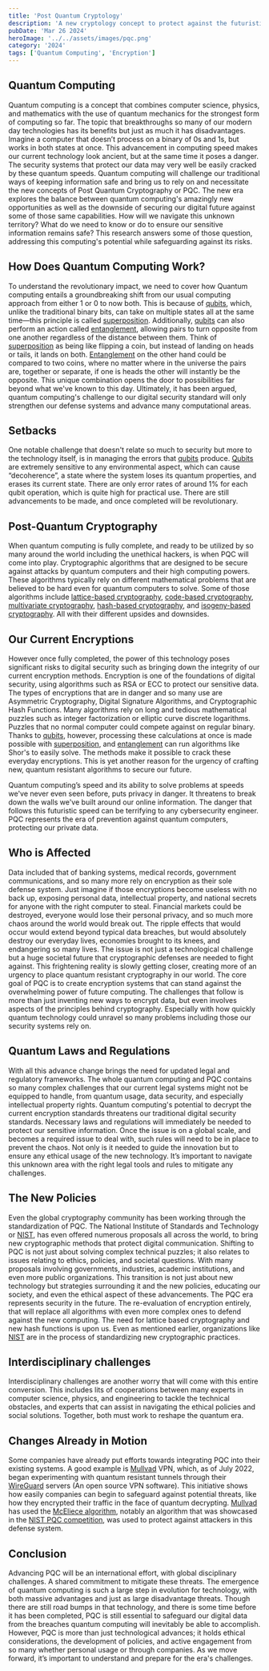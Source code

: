 ```yaml
---
title: 'Post Quantum Cryptology'
description: 'A new cryptology concept to protect against the futuristic speeds of quantum computing. A new era of encryptions and security.'
pubDate: 'Mar 26 2024'
heroImage: '../../assets/images/pqc.png'
category: '2024'
tags: ['Quantum Computing', 'Encryption']
---
```


## Quantum Computing
Quantum computing is a concept that combines computer science, physics, and mathematics with the use of quantum mechanics for the strongest form of computing so far. The topic that breakthroughs so many of our modern day technologies has its benefits but just as much it has disadvantages. Imagine a computer that doesn’t process on a binary of 0s and 1s, but works in both states at once. 
This advancement in computing speed makes our current technology look ancient, but at the same time it poses a danger. The security systems that protect our data may very well be easily cracked by these quantum speeds. Quantum computing will challenge our traditional ways of keeping information safe and bring us to rely on and necessitate the new concepts of Post Quantum Cryptography or PQC. 
The new era explores the balance between quantum computing's amazingly new opportunities as well as the downside  of securing our digital future against some of those same capabilities. How will we navigate this unknown territory? What do we need to know or do to ensure our sensitive information remains safe? This research answers some of those question, addressing this computing's potential while safeguarding against its risks.

## How Does Quantum Computing Work?
To understand the revolutionary impact, we need to cover how Quantum computing entails a groundbreaking shift from our usual computing approach from either 1 or 0 to now both. This is because of [qubits](https://azure.microsoft.com/en-us/resources/cloud-computing-dictionary/what-is-a-qubit#:~:text=Qubit%20explained,%2C%20smart%20materials%2C%20and%20beyond.), which, unlike the traditional binary bits, can take on multiple states all at the same time—this principle is called [superposition](https://www.technologyreview.com/2019/01/29/66141/what-is-quantum-computing/#:~:text=Qubits%20can%20represent%20numerous%20possible,precision%20lasers%20or%20microwave%20beams.). Additionally, [qubits](https://azure.microsoft.com/en-us/resources/cloud-computing-dictionary/what-is-a-qubit#:~:text=Qubit%20explained,%2C%20smart%20materials%2C%20and%20beyond.) can also perform an action called [entanglement](https://spectrum.ieee.org/what-is-quantum-entanglement), allowing pairs to turn opposite from one another regardless of the distance between them. 
Think of [superposition](https://www.technologyreview.com/2019/01/29/66141/what-is-quantum-computing/#:~:text=Qubits%20can%20represent%20numerous%20possible,precision%20lasers%20or%20microwave%20beams.) as being like flipping a coin, but instead of landing on heads or tails, it lands on both. [Entanglement](https://spectrum.ieee.org/what-is-quantum-entanglement) on the other hand could be compared to two coins, where no matter where in the universe the pairs are, together or separate, if one is heads the other will instantly be the opposite. This unique combination opens the door to possibilities far beyond what we've known to this day. Ultimately, it has been argued, quantum computing's challenge to our digital security standard will only strengthen our defense systems and advance many computational areas.

## Setbacks
One notable challenge that doesn't relate so much to security but more to the technology itself, is in managing the errors that [qubits](https://azure.microsoft.com/en-us/resources/cloud-computing-dictionary/what-is-a-qubit#:~:text=Qubit%20explained,%2C%20smart%20materials%2C%20and%20beyond.) produce. [Qubits](https://azure.microsoft.com/en-us/resources/cloud-computing-dictionary/what-is-a-qubit#:~:text=Qubit%20explained,%2C%20smart%20materials%2C%20and%20beyond.) are extremely sensitive to any environmental aspect, which can cause “decoherence”, a state where the system loses its quantum properties, and erases its current state. There are only error rates of around 1% for each qubit operation, which is quite high for practical use. There are still advancements to be made, and once completed will be revolutionary. 

## Post-Quantum Cryptography
When quantum computing is fully complete, and ready to be utilized by so many around the world including the unethical hackers, is when PQC will come into play. Cryptographic algorithms that are designed to be secure against attacks by quantum computers and their high computing powers. These algorithms typically rely on different mathematical problems that are believed to be hard even for quantum computers to solve. Some of those algorithms include [lattice-based cryptography](https://www.redhat.com/en/blog/post-quantum-cryptography-lattice-based-cryptography), [code-based cryptography](https://utimaco.com/service/knowledge-base/post-quantum-cryptography/what-code-based-cryptography), [multivariate cryptography](https://research.nccgroup.com/2023/08/18/demystifying-multivariate-cryptography/), [hash-based cryptography](https://www.redhat.com/en/blog/post-quantum-cryptography-hash-based-signatures), and [isogeny-based cryptography](https://www.johndcook.com/blog/2019/04/20/isogeny-based-cryptography/). All with their different upsides and downsides.

## Our Current Encryptions
However once fully completed, the power of this technology poses significant risks to digital security such as bringing down the integrity of our current encryption methods. Encryption is one of the foundations of digital security, using algorithms such as RSA or ECC to protect our sensitive data. The types of encryptions that are in danger and so many use are Asymmetric Cryptography, Digital Signature Algorithms, and Cryptographic Hash Functions. Many algorithms rely on long and tedious mathematical puzzles such as integer factorization or elliptic curve discrete logarithms. Puzzles that no normal computer could compete against on regular binary. 
Thanks to [qubits](https://azure.microsoft.com/en-us/resources/cloud-computing-dictionary/what-is-a-qubit#:~:text=Qubit%20explained,%2C%20smart%20materials%2C%20and%20beyond.), however, processing these calculations at once is made possible with [superposition](https://www.technologyreview.com/2019/01/29/66141/what-is-quantum-computing/#:~:text=Qubits%20can%20represent%20numerous%20possible,precision%20lasers%20or%20microwave%20beams.), and [entanglement](https://spectrum.ieee.org/what-is-quantum-entanglement) can run algorithms like Shor's to easily solve. The methods make it possible to crack these everyday encryptions. This is yet another reason for the urgency of crafting new, quantum resistant algorithms to secure our future. 

Quantum computing’s speed and its ability to solve problems at speeds we've never even seen before, puts privacy in danger. It threatens to break down the walls we've built around our online information. The danger that follows this futuristic speed can be terrifying to any cybersecurity engineer. PQC represents the era of prevention against quantum computers, protecting our private data.

## Who is Affected
Data included that of banking systems, medical records, government communications, and so many more rely on encryption as their sole defense system. Just imagine if those encryptions become useless with no back up, exposing personal data, intellectual property, and national secrets for anyone with the right computer to steal. Financial markets could be destroyed, everyone would lose their personal privacy, and so much more chaos around the world would break out. The ripple effects that would occur would extend beyond typical data breaches, but would absolutely destroy our everyday lives, economies brought to its knees, and endangering so many lives. 
The issue is not just a technological challenge but a huge societal future that cryptographic defenses are needed to fight against. This frightening reality is slowly getting closer, creating more of an urgency to place quantum resistant cryptography in our world. 
The core goal of PQC is to create encryption systems that can stand against the overwhelming power of future computing. The challenges that follow is more than just inventing new ways to encrypt data, but even involves aspects of the principles behind cryptography. Especially with how quickly quantum technology could unravel so many problems including those our security systems rely on. 

## Quantum Laws and Regulations
With all this advance change brings the need for updated legal and regulatory frameworks. The whole quantum computing and PQC contains so many complex challenges that our current legal systems might not be equipped to handle, from quantum usage, data security, and especially intellectual property rights. Quantum computing's potential to decrypt the current encryption standards threatens our traditional digital security standards.
 Necessary laws and regulations will immediately be needed to protect our sensitive information. Once the issue is on a global scale, and becomes a required issue to deal with, such rules will need to be in place to prevent the chaos. Not only is it needed to guide the innovation but to ensure any ethical usage of the new technology. It’s important to navigate this unknown area with the right legal tools and rules to mitigate any challenges. 

## The New Policies
Even the global cryptography community has been working through the standardization of PQC. The National Institute of Standards and Technology or [NIST](https://www.nist.gov/), has even offered numerous proposals all across the world, to bring new cryptographic methods that protect digital communication. Shifting to PQC is not just about solving complex technical puzzles; it also relates to issues relating to ethics, policies, and societal questions. With many proposals involving governments, industries, academic institutions, and even more public organizations. 
This transition is not just about new technology but strategies surrounding it and the new policies, educating our society, and even the ethical aspect of these advancements. The PQC era represents security in the future. The re-evaluation of encryption entirely, that will replace all algorithms with even more complex ones to defend against the new computing. The need for lattice based cryptography and new hash functions is upon us. Even as mentioned earlier, organizations like [NIST](https://www.nist.gov/) are in the process of standardizing new cryptographic practices. 

## Interdisciplinary challenges 
Interdisciplinary challenges are another worry that will come with this entire conversion. This includes lits of cooperations between many experts in computer science, physics, and engineering to tackle the technical obstacles, and experts that can assist in navigating the
ethical policies and social solutions. Together, both must work to reshape the quantum era. 

## Changes Already in Motion
Some companies have already put efforts towards integrating PQC into their existing systems. A good example is [Mullvad](https://mullvad.net/en) VPN, which, as of July 2022, began experimenting with quantum resistant tunnels through their [WireGuard](https://www.wireguard.com/) servers (An open source VPN software). This initiative shows how easily companies can begin to safeguard against potential threats, like how they encrypted their traffic in the face of quantum decrypting. [Mullvad](https://mullvad.net/en) has used the [McEliece algorithm](https://www.herox.com/blog/1114-understanding-the-mceliece-cryptosystem), notably an algorithm that was showcased in the [NIST PQC competition](https://www.nist.gov/news-events/news/2022/07/nist-announces-first-four-quantum-resistant-cryptographic-algorithms), was used to protect against attackers in this defense system. 

## Conclusion
Advancing PQC will be an international effort, with global disciplinary challenges. A shared commitment to mitigate these threats. The emergence of quantum computing is such a large step in evolution for technology, with both massive advantages and just as large disadvantage threats. Though there are still road bumps in that technology, and there is some time before it has been completed, PQC is still essential to safeguard our digital data from the breaches quantum computing will inevitably be able to accomplish. However, PQC is more than just technological advances; it holds ethical considerations, the development of policies, and active engagement from so many whether personal usage or through companies. As we move forward, it’s important to understand and prepare for the era's challenges.

